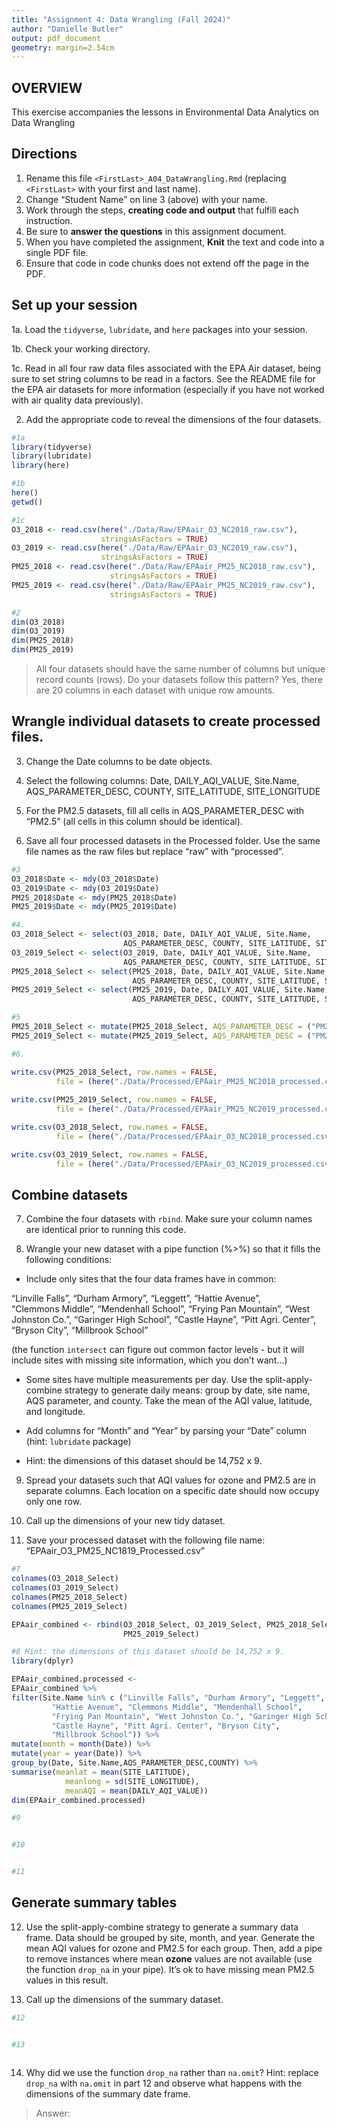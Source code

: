```yaml
---
title: "Assignment 4: Data Wrangling (Fall 2024)"
author: "Danielle Butler"
output: pdf_document
geometry: margin=2.54cm
---
```


## OVERVIEW

This exercise accompanies the lessons in Environmental Data Analytics on Data Wrangling 

## Directions

1. Rename this file `<FirstLast>_A04_DataWrangling.Rmd` (replacing `<FirstLast>` with your first and last name).
2. Change "Student Name" on line 3 (above) with your name.
3. Work through the steps, **creating code and output** that fulfill each instruction.
4. Be sure to **answer the questions** in this assignment document.
5. When you have completed the assignment, **Knit** the text and code into a single PDF file.
6. Ensure that code in code chunks does not extend off the page in the PDF.


## Set up your session 

1a. Load the `tidyverse`,  `lubridate`, and `here` packages into your session.

1b. Check your working directory.

1c. Read in all four raw data files associated with the EPA Air dataset, being sure to set string columns to be read in a factors. See the README file for the EPA air datasets for more information (especially if you have not worked with air quality data previously). 

2. Add the appropriate code to reveal the dimensions of the four datasets. 

```r
#1a 
library(tidyverse)
library(lubridate)
library(here)

#1b
here()
getwd()

#1c 
O3_2018 <- read.csv(here("./Data/Raw/EPAair_O3_NC2018_raw.csv"),
                    stringsAsFactors = TRUE)
O3_2019 <- read.csv(here("./Data/Raw/EPAair_O3_NC2019_raw.csv"),
                    stringsAsFactors = TRUE)
PM25_2018 <- read.csv(here("./Data/Raw/EPAair_PM25_NC2018_raw.csv"),
                      stringsAsFactors = TRUE)
PM25_2019 <- read.csv(here("./Data/Raw/EPAair_PM25_NC2019_raw.csv"),
                      stringsAsFactors = TRUE)

#2 
dim(O3_2018)
dim(O3_2019)
dim(PM25_2018)
dim(PM25_2019)

```

>All four datasets should have the same number of columns but unique record counts (rows). Do your datasets follow this pattern? Yes, there are 20 columns in each dataset with unique row amounts.

## Wrangle individual datasets to create processed files.

3. Change the Date columns to be date objects.

4. Select the following columns: Date, DAILY_AQI_VALUE, Site.Name, AQS_PARAMETER_DESC, COUNTY, SITE_LATITUDE, SITE_LONGITUDE

5. For the PM2.5 datasets, fill all cells in AQS_PARAMETER_DESC with "PM2.5" (all cells in this column should be identical).

6. Save all four processed datasets in the Processed folder. Use the same file names as the raw files but replace "raw" with "processed".

```r
#3
O3_2018$Date <- mdy(O3_2018$Date)
O3_2019$Date <- mdy(O3_2019$Date)
PM25_2018$Date <- mdy(PM25_2018$Date)
PM25_2019$Date <- mdy(PM25_2019$Date)

#4.
O3_2018_Select <- select(O3_2018, Date, DAILY_AQI_VALUE, Site.Name,
                         AQS_PARAMETER_DESC, COUNTY, SITE_LATITUDE, SITE_LONGITUDE)
O3_2019_Select <- select(O3_2019, Date, DAILY_AQI_VALUE, Site.Name,
                         AQS_PARAMETER_DESC, COUNTY, SITE_LATITUDE, SITE_LONGITUDE)
PM25_2018_Select <- select(PM25_2018, Date, DAILY_AQI_VALUE, Site.Name,
                           AQS_PARAMETER_DESC, COUNTY, SITE_LATITUDE, SITE_LONGITUDE)
PM25_2019_Select <- select(PM25_2019, Date, DAILY_AQI_VALUE, Site.Name,
                           AQS_PARAMETER_DESC, COUNTY, SITE_LATITUDE, SITE_LONGITUDE)

#5
PM25_2018_Select <- mutate(PM25_2018_Select, AQS_PARAMETER_DESC = ("PM2.5"))
PM25_2019_Select <- mutate(PM25_2019_Select, AQS_PARAMETER_DESC = ("PM2.5"))

#6.

write.csv(PM25_2018_Select, row.names = FALSE, 
          file = (here("./Data/Processed/EPAair_PM25_NC2018_processed.csv")))
          
write.csv(PM25_2019_Select, row.names = FALSE, 
          file = (here("./Data/Processed/EPAair_PM25_NC2019_processed.csv")))

write.csv(O3_2018_Select, row.names = FALSE, 
          file = (here("./Data/Processed/EPAair_O3_NC2018_processed.csv")))

write.csv(O3_2019_Select, row.names = FALSE, 
          file = (here("./Data/Processed/EPAair_O3_NC2019_processed.csv")))

```


## Combine datasets

7. Combine the four datasets with `rbind`. Make sure your column names are identical prior to running this code.

8. Wrangle your new dataset with a pipe function (%>%) so that it fills the following conditions: 

  * Include only sites that the four data frames have in common:  
    
  "Linville Falls", "Durham Armory", "Leggett", "Hattie Avenue",  
  "Clemmons Middle", "Mendenhall School", "Frying Pan Mountain", 
  "West Johnston Co.", "Garinger High School", "Castle Hayne", 
  "Pitt Agri. Center", "Bryson City", "Millbrook School" 
  
  (the function `intersect` can figure out common factor levels - but it will include sites with missing site information, which you don't want...) 

  * Some sites have multiple measurements per day. Use the split-apply-combine strategy to generate daily means: group by date, site name, AQS parameter, and county. Take the mean of the AQI value, latitude, and longitude.
  
  * Add columns for "Month" and "Year" by parsing your "Date" column (hint: `lubridate` package)
  
  * Hint: the dimensions of this dataset should be 14,752 x 9.

9. Spread your datasets such that AQI values for ozone and PM2.5 are in separate columns. Each location on a specific date should now occupy only one row.

10. Call up the dimensions of your new tidy dataset.

11. Save your processed dataset with the following file name: "EPAair_O3_PM25_NC1819_Processed.csv"

```r
#7
colnames(O3_2018_Select)
colnames(O3_2019_Select)
colnames(PM25_2018_Select)
colnames(PM25_2019_Select)

EPAair_combined <- rbind(O3_2018_Select, O3_2019_Select, PM25_2018_Select, 
                         PM25_2019_Select)

#8 Hint: the dimensions of this dataset should be 14,752 x 9.
library(dplyr)

EPAair_combined.processed <- 
EPAair_combined %>%
filter(Site.Name %in% c ("Linville Falls", "Durham Armory", "Leggett",
         "Hattie Avenue", "Clemmons Middle", "Mendenhall School",
         "Frying Pan Mountain", "West Johnston Co.", "Garinger High School",
         "Castle Hayne", "Pitt Agri. Center", "Bryson City",
         "Millbrook School")) %>%
mutate(month = month(Date)) %>%
mutate(year = year(Date)) %>%
group_by(Date, Site.Name,AQS_PARAMETER_DESC,COUNTY) %>%
summarise(meanlat = mean(SITE_LATITUDE), 
            meanlong = sd(SITE_LONGITUDE), 
            meanAQI = mean(DAILY_AQI_VALUE))
dim(EPAair_combined.processed)

#9


#10


#11


```


## Generate summary tables

12. Use the split-apply-combine strategy to generate a summary data frame. Data should be grouped by site, month, and year. Generate the mean AQI values for ozone and PM2.5 for each group. Then, add a pipe to remove instances where mean **ozone** values are not available (use the function `drop_na` in your pipe). It's ok to have missing mean PM2.5 values in this result. 

13. Call up the dimensions of the summary dataset.

```r

#12


#13



```

14. Why did we use the function `drop_na` rather than `na.omit`? Hint: replace `drop_na` with `na.omit` in part 12 and observe what happens with the dimensions of the summary date frame.

> Answer: 

